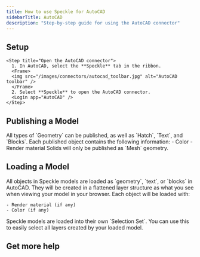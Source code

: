 ```yaml
---
title: How to use Speckle for AutoCAD
sidebarTitle: AutoCAD
description: "Step-by-step guide for using the AutoCAD connector"
---
```



## Setup
<Versions
  app="AutoCAD"
  versions="2022, 2023, 2024, 2025, & 2026"
  os="Windows"
/>

<Steps>
    <Setup app="AutoCAD" />

    <Step title="Open the AutoCAD connector">
      1. In AutoCAD, select the **Speckle** tab in the ribbon.
      <Frame>
      <img src="/images/connectors/autocad_toolbar.jpg" alt="AutoCAD toolbar" />
      </Frame>
      2. Select **Speckle** to open the AutoCAD connector.
      <Login app="AutoCAD" />
    </Step>
</Steps>

<AccordionGroup>
    <SetupFaq app="AutoCAD" />
</AccordionGroup>

## Publishing a Model

<Publish app="AutoCAD" />

<AccordionGroup>

  <Accordion title="What types of AutoCAD elements can I publish to Speckle?">
    All types of `Geometry` can be published, as well as `Hatch`, `Text`, and `Blocks`. Each published object contains the following information:
    - Color
    - Render material
  </Accordion>

  <Accordion title="Can I publish solids from AutoCAD?">
    Solids will only be published as `Mesh` geometry.
  </Accordion>

  <PublishFaq app="AutoCAD" />

</AccordionGroup>

## Loading a Model

<Load app="AutoCAD" />

<AccordionGroup>

  <Accordion title="How are Speckle models loaded in AutoCAD?">
    All objects in Speckle models are loaded as `geometry`, `text`, or `blocks` in AutoCAD. They will be created in a flattened layer structure as what you see when viewing your model in your browser. Each object will be loaded with:
    
    - Render material (if any)
    - Color (if any)
  </Accordion>

  <Accordion title="How do I select all the layers created after loading a Speckle Model?">
    Speckle models are loaded into their own `Selection Set`. You can use this to easily select all layers created by your loaded model.
  </Accordion>

  <LoadFaq app="AutoCAD" />

</AccordionGroup>

## Get more help

<Community app="AutoCAD" />

<LearnMore />



















